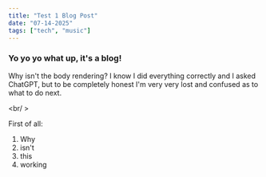 ```yaml
---
title: "Test 1 Blog Post"
date: "07-14-2025"
tags: ["tech", "music"]
---
```


### Yo yo yo what up, it's a blog!

Why isn't the body rendering? I know I did everything correctly and I asked ChatGPT, but to be completely honest I'm very very lost and confused as to what to do next.

<br/ >

First of all:
<ol>
    <li>Why</li>
    <li>isn't</li>
    <li>this</li>
    <li>working</li>
</ol>